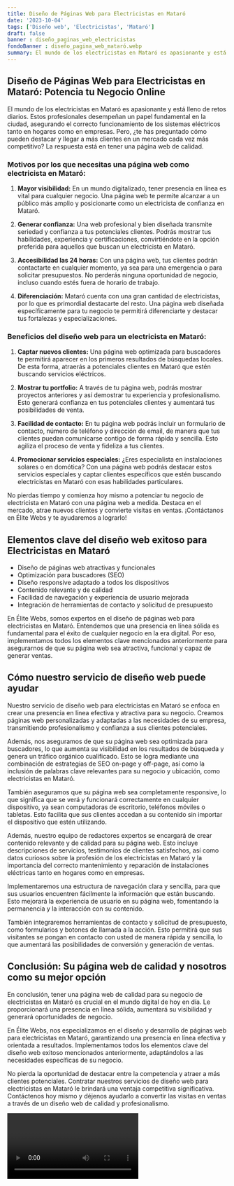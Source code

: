 ```yaml
---
title: Diseño de Páginas Web para Electricistas en Mataró
date: '2023-10-04'
tags: ['Diseño web', 'Electricistas', 'Mataró']
draft: false
banner : diseño_paginas_web_electricistas
fondoBanner : diseño_pagina_web_mataró.webp
summary: El mundo de los electricistas en Mataró es apasionante y está lleno de retos diarios. Estos profesionales desempeñan un papel fundamental en la ciudad, asegurando el correcto funcionamiento de los sistemas eléctricos tanto en hogares como en empresas. Pero, ¿te has preguntado cómo pueden destacar y llegar a más clientes en un mercado cada vez más competitivo? La respuesta está en tener una página web de calidad.
---
```


## Diseño de Páginas Web para Electricistas en Mataró: Potencia tu Negocio Online

El mundo de los electricistas en Mataró es apasionante y está lleno de retos diarios. Estos profesionales desempeñan un papel fundamental en la ciudad, asegurando el correcto funcionamiento de los sistemas eléctricos tanto en hogares como en empresas. Pero, ¿te has preguntado cómo pueden destacar y llegar a más clientes en un mercado cada vez más competitivo? La respuesta está en tener una página web de calidad.

### Motivos por los que necesitas una página web como electricista en Mataró:

1. **Mayor visibilidad:** En un mundo digitalizado, tener presencia en línea es vital para cualquier negocio. Una página web te permite alcanzar a un público más amplio y posicionarte como un electricista de confianza en Mataró.

2. **Generar confianza:** Una web profesional y bien diseñada transmite seriedad y confianza a tus potenciales clientes. Podrás mostrar tus habilidades, experiencia y certificaciones, convirtiéndote en la opción preferida para aquellos que buscan un electricista en Mataró.

3. **Accesibilidad las 24 horas:** Con una página web, tus clientes podrán contactarte en cualquier momento, ya sea para una emergencia o para solicitar presupuestos. No perderás ninguna oportunidad de negocio, incluso cuando estés fuera de horario de trabajo.

4. **Diferenciación:** Mataró cuenta con una gran cantidad de electricistas, por lo que es primordial destacarte del resto. Una página web diseñada específicamente para tu negocio te permitirá diferenciarte y destacar tus fortalezas y especializaciones.

### Beneficios del diseño web para un electricista en Mataró:

1. **Captar nuevos clientes:** Una página web optimizada para buscadores te permitirá aparecer en los primeros resultados de búsquedas locales. De esta forma, atraerás a potenciales clientes en Mataró que estén buscando servicios eléctricos.

2. **Mostrar tu portfolio:** A través de tu página web, podrás mostrar proyectos anteriores y así demostrar tu experiencia y profesionalismo. Esto generará confianza en tus potenciales clientes y aumentará tus posibilidades de venta.

3. **Facilidad de contacto:** En tu página web podrás incluir un formulario de contacto, número de teléfono y dirección de email, de manera que tus clientes puedan comunicarse contigo de forma rápida y sencilla. Esto agiliza el proceso de venta y fideliza a tus clientes.

4. **Promocionar servicios especiales:** ¿Eres especialista en instalaciones solares o en domótica? Con una página web podrás destacar estos servicios especiales y captar clientes específicos que estén buscando electricistas en Mataró con esas habilidades particulares.

No pierdas tiempo y comienza hoy mismo a potenciar tu negocio de electricista en Mataró con una página web a medida. Destaca en el mercado, atrae nuevos clientes y convierte visitas en ventas. ¡Contáctanos en Élite Webs y te ayudaremos a lograrlo!

<GifSeo />

<Cta />

## Elementos clave del diseño web exitoso para Electricistas en Mataró

- Diseño de páginas web atractivas y funcionales
- Optimización para buscadores (SEO)
- Diseño responsive adaptado a todos los dispositivos
- Contenido relevante y de calidad
- Facilidad de navegación y experiencia de usuario mejorada
- Integración de herramientas de contacto y solicitud de presupuesto

En Élite Webs, somos expertos en el diseño de páginas web para electricistas en Mataró. Entendemos que una presencia en línea sólida es fundamental para el éxito de cualquier negocio en la era digital. Por eso, implementamos todos los elementos clave mencionados anteriormente para asegurarnos de que su página web sea atractiva, funcional y capaz de generar ventas.

## Cómo nuestro servicio de diseño web puede ayudar

Nuestro servicio de diseño web para electricistas en Mataró se enfoca en crear una presencia en línea efectiva y atractiva para su negocio. Creamos páginas web personalizadas y adaptadas a las necesidades de su empresa, transmitiendo profesionalismo y confianza a sus clientes potenciales.

Además, nos aseguramos de que su página web sea optimizada para buscadores, lo que aumenta su visibilidad en los resultados de búsqueda y genera un tráfico orgánico cualificado. Esto se logra mediante una combinación de estrategias de SEO on-page y off-page, así como la inclusión de palabras clave relevantes para su negocio y ubicación, como electricistas en Mataró.

También aseguramos que su página web sea completamente responsive, lo que significa que se verá y funcionará correctamente en cualquier dispositivo, ya sean computadoras de escritorio, teléfonos móviles o tabletas. Esto facilita que sus clientes accedan a su contenido sin importar el dispositivo que estén utilizando.

Además, nuestro equipo de redactores expertos se encargará de crear contenido relevante y de calidad para su página web. Esto incluye descripciones de servicios, testimonios de clientes satisfechos, así como datos curiosos sobre la profesión de los electricistas en Mataró y la importancia del correcto mantenimiento y reparación de instalaciones eléctricas tanto en hogares como en empresas.

Implementaremos una estructura de navegación clara y sencilla, para que sus usuarios encuentren fácilmente la información que están buscando. Esto mejorará la experiencia de usuario en su página web, fomentando la permanencia y la interacción con su contenido.

También integraremos herramientas de contacto y solicitud de presupuesto, como formularios y botones de llamada a la acción. Esto permitirá que sus visitantes se pongan en contacto con usted de manera rápida y sencilla, lo que aumentará las posibilidades de conversión y generación de ventas.

## Conclusión: Su página web de calidad y nosotros como su mejor opción

En conclusión, tener una página web de calidad para su negocio de electricistas en Mataró es crucial en el mundo digital de hoy en día. Le proporcionará una presencia en línea sólida, aumentará su visibilidad y generará oportunidades de negocio.

En Élite Webs, nos especializamos en el diseño y desarrollo de páginas web para electricistas en Mataró, garantizando una presencia en línea efectiva y orientada a resultados. Implementamos todos los elementos clave del diseño web exitoso mencionados anteriormente, adaptándolos a las necesidades específicas de su negocio.

No pierda la oportunidad de destacar entre la competencia y atraer a más clientes potenciales. Contratar nuestros servicios de diseño web para electricistas en Mataró le brindará una ventaja competitiva significativa. Contáctenos hoy mismo y déjenos ayudarlo a convertir las visitas en ventas a través de un diseño web de calidad y profesionalismo.

<Video />

<CtaBot job='Electricistas' city='Mataró'/>

<Gmaps query='Mataró+españa+maps' />